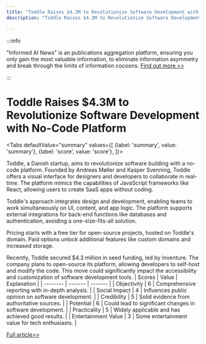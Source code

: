 ```yaml
---
title: "Toddle Raises $4.3M to Revolutionize Software Development with No-Code Platform"
description: "Toddle Raises $4.3M to Revolutionize Software Development with No-Code Platform"

---
```



:::info

"Informed AI News" is an publications aggregation platform, ensuring you only gain the most valuable information, to eliminate information asymmetry and break through the limits of information cocoons.  [Find out more >>](/)

:::

# Toddle Raises $4.3M to Revolutionize Software Development with No-Code Platform


<Tabs
	defaultValue="summary"
	values={[
	{label: 'summary', value: 'summary'},
	{label: 'score', value: 'score'},
]}>
<TabItem value="summary">


Toddle, a Danish startup, aims to revolutionize software building with a no-code platform. Founded by Andreas Møller and Kasper Svenning, Toddle offers a visual interface for designers and developers to collaborate in real-time. The platform mimics the capabilities of JavaScript frameworks like React, allowing users to create SaaS apps without coding.

Toddle's approach integrates design and development, enabling teams to work simultaneously on UI, content, and app logic. The platform supports external integrations for back-end functions like databases and authentication, avoiding a one-size-fits-all solution.

Pricing starts with a free tier for open-source projects, hosted on Toddle's domain. Paid options unlock additional features like custom domains and increased storage.

Recently, Toddle secured $4.3 million in seed funding, led by Inventure. The company plans to open-source its platform, allowing developers to self-host and modify the code. This move could significantly impact the accessibility and customization of software development tools.
</TabItem>
<TabItem value="score">
	| Scores     | Value   | Explanation |
	| -------- | ------- | ------- |
	| Objectivity  | 6    | Comprehensive reporting with in-depth analysis.    |
	| Social Impact | 4     | Influences public opinion on software development.    |
	| Credibility    | 5    | Solid evidence from authoritative sources.    |
	| Potential    | 6    | Could lead to significant changes in software development.    |
	| Practicality    | 5    | Widely applicable and has achieved good results.    |
	| Entertainment Value    | 3    | Some entertainment value for tech enthusiasts.    |
</TabItem>
</Tabs>

[Full article>>](https://techcrunch.com/2024/07/16/toddle-wants-to-change-how-we-build-software-with-a-collaborative-visual-web-app-builder/)
